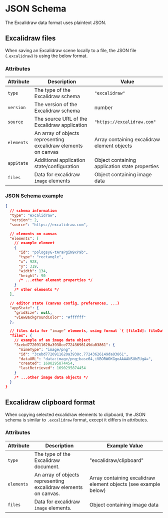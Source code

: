 # JSON Schema

The Excalidraw data format uses plaintext JSON.

## Excalidraw files

When saving an Excalidraw scene locally to a file, the JSON file (`.excalidraw`) is using the below format.

### Attributes

| Attribute | Description | Value |
| --- | --- | --- |
| `type` | The type of the Excalidraw schema | `"excalidraw"` |
| `version` | The version of the Excalidraw schema | number |
| `source` | The source URL of the Excalidraw application | `"https://excalidraw.com"` |
| `elements` | An array of objects representing excalidraw elements on canvas | Array containing excalidraw element objects |
| `appState` | Additional application state/configuration | Object containing application state properties |
| `files` | Data for excalidraw `image` elements | Object containing image data |

### JSON Schema example

```json
{
  // schema information
  "type": "excalidraw",
  "version": 2,
  "source": "https://excalidraw.com",

  // elements on canvas
  "elements": [
    // example element
    {
      "id": "pologsyG-tAraPgiN9xP9b",
      "type": "rectangle",
      "x": 928,
      "y": 319,
      "width": 134,
      "height": 90
      /* ...other element properties */
    }
    /* other elements */
  ],

  // editor state (canvas config, preferences, ...)
  "appState": {
    "gridSize": null,
    "viewBackgroundColor": "#ffffff"
  },

  // files data for "image" elements, using format `{ [fileId]: fileData }`
  "files": {
    // example of an image data object
    "3cebd7720911620a3938ce77243696149da03861": {
      "mimeType": "image/png",
      "id": "3cebd7720911620a3938c.77243626149da03861",
      "dataURL": "data:image/png;base64,iVBORWOKGgoAAAANSUhEUgA=",
      "created": 1690295874454,
      "lastRetrieved": 1690295874454
    }
    /* ...other image data objects */
  }
}
```

## Excalidraw clipboard format

When copying selected excalidraw elements to clipboard, the JSON schema is similar to `.excalidraw` format, except it differs in attributes.

### Attributes

| Attribute | Description | Example Value |
| --- | --- | --- |
| `type` | The type of the Excalidraw document. | "excalidraw/clipboard" |
| `elements` | An array of objects representing excalidraw elements on canvas. | Array containing excalidraw element objects (see example below) |
| `files` | Data for excalidraw `image` elements. | Object containing image data |
